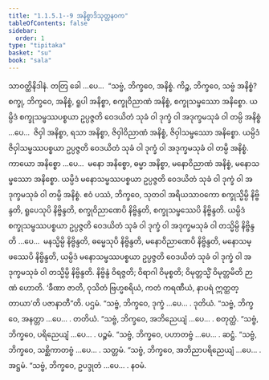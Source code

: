 ```yaml
---
title: "1.1.5.1--9 အနိစ္စာဒိသုတ္တနဝက"
tableOfContents: false
sidebar:
  order: 1
type: "tipitaka"
basket: "su"
book: "sala"
---
```



<DynamicBreadcrumb />

<Division number="43" book="sala">

<Paragraph number="138" book="sala">
သာဝတ္ထိနိဒါနံ. တတြ ခေါ …ပေ…  “သဗ္ဗံ, ဘိက္ခဝေ, အနိစ္စံ. ကိဉ္စ, ဘိက္ခဝေ, သဗ္ဗံ အနိစ္စံ? စက္ခု, ဘိက္ခဝေ, အနိစ္စံ, ရူပါ အနိစ္စာ, စက္ခုဝိညာဏံ အနိစ္စံ, စက္ခုသမ္ဖဿော အနိစ္စော. ယမ္ပိဒံ စက္ခုသမ္ဖဿပစ္စယာ ဥပ္ပဇ္ဇတိ ဝေဒယိတံ သုခံ ဝါ ဒုက္ခံ ဝါ အဒုက္ခမသုခံ ဝါ တမ္ပိ အနိစ္စံ …ပေ…  ဇိဝှါ အနိစ္စာ, ရသာ အနိစ္စာ, ဇိဝှါဝိညာဏံ အနိစ္စံ, ဇိဝှါသမ္ဖဿော အနိစ္စော. ယမ္ပိဒံ ဇိဝှါသမ္ဖဿပစ္စယာ ဥပ္ပဇ္ဇတိ ဝေဒယိတံ သုခံ ဝါ ဒုက္ခံ ဝါ အဒုက္ခမသုခံ ဝါ တမ္ပိ အနိစ္စံ. ကာယော အနိစ္စော …ပေ…  မနော အနိစ္စော, ဓမ္မာ အနိစ္စာ, မနောဝိညာဏံ အနိစ္စံ, မနောသမ္ဖဿော အနိစ္စော. ယမ္ပိဒံ မနောသမ္ဖဿပစ္စယာ ဥပ္ပဇ္ဇတိ ဝေဒယိတံ သုခံ ဝါ ဒုက္ခံ ဝါ အဒုက္ခမသုခံ ဝါ တမ္ပိ အနိစ္စံ. ဧဝံ ပဿံ, ဘိက္ခဝေ, သုတဝါ အရိယသာဝကော စက္ခုသ္မိမ္ပိ နိဗ္ဗိန္ဒတိ, ရူပေသုပိ နိဗ္ဗိန္ဒတိ, စက္ခုဝိညာဏေပိ နိဗ္ဗိန္ဒတိ, စက္ခုသမ္ဖဿေပိ နိဗ္ဗိန္ဒတိ. ယမ္ပိဒံ စက္ခုသမ္ဖဿပစ္စယာ ဥပ္ပဇ္ဇတိ ဝေဒယိတံ သုခံ ဝါ ဒုက္ခံ ဝါ အဒုက္ခမသုခံ ဝါ တသ္မိမ္ပိ နိဗ္ဗိန္ဒတိ …ပေ…  မနသ္မိမ္ပိ နိဗ္ဗိန္ဒတိ, ဓမ္မေသုပိ နိဗ္ဗိန္ဒတိ, မနောဝိညာဏေပိ နိဗ္ဗိန္ဒတိ, မနောသမ္ဖဿေပိ နိဗ္ဗိန္ဒတိ, ယမ္ပိဒံ မနောသမ္ဖဿပစ္စယာ ဥပ္ပဇ္ဇတိ ဝေဒယိတံ သုခံ ဝါ ဒုက္ခံ ဝါ အဒုက္ခမသုခံ ဝါ တသ္မိမ္ပိ နိဗ္ဗိန္ဒတိ. နိဗ္ဗိန္ဒံ ဝိရဇ္ဇတိ; ဝိရာဂါ ဝိမုစ္စတိ; ဝိမုတ္တသ္မိံ ဝိမုတ္တမိတိ ဉာဏံ ဟောတိ. ‘ခီဏာ ဇာတိ, ဝုသိတံ ဗြဟ္မစရိယံ, ကတံ ကရဏီယံ, နာပရံ ဣတ္ထတ္တာယာ’တိ ပဇာနာတီ”တိ.

</Paragraph>
</Division>

<Paragraph number="139" type="center" book="sala">
ပဌမံ.


</Paragraph>

<Division number="44" book="sala">

<Paragraph number="140" book="sala">
“သဗ္ဗံ, ဘိက္ခဝေ, ဒုက္ခံ …ပေ… .

</Paragraph>
</Division>

<Paragraph number="141" type="center" book="sala">
ဒုတိယံ.


</Paragraph>

<Division number="45" book="sala">

<Paragraph number="142" book="sala">
“သဗ္ဗံ, ဘိက္ခဝေ, အနတ္တာ …ပေ… .

</Paragraph>
</Division>

<Paragraph number="143" type="center" book="sala">
တတိယံ.


</Paragraph>

<Division number="46" book="sala">

<Paragraph number="144" book="sala">
“သဗ္ဗံ, ဘိက္ခဝေ, အဘိညေယျံ …ပေ… .

</Paragraph>
</Division>

<Paragraph number="145" type="center" book="sala">
စတုတ္ထံ.


</Paragraph>

<Division number="47" book="sala">

<Paragraph number="146" book="sala">
“သဗ္ဗံ, ဘိက္ခဝေ, ပရိညေယျံ …ပေ… .

</Paragraph>
</Division>

<Paragraph number="147" type="center" book="sala">
ပဉ္စမံ.


</Paragraph>

<Division number="48" book="sala">

<Paragraph number="148" book="sala">
“သဗ္ဗံ, ဘိက္ခဝေ, ပဟာတဗ္ဗံ …ပေ… .

</Paragraph>
</Division>

<Paragraph number="149" type="center" book="sala">
ဆဋ္ဌံ.


</Paragraph>

<Division number="49" book="sala">

<Paragraph number="150" book="sala">
“သဗ္ဗံ, ဘိက္ခဝေ, သစ္ဆိကာတဗ္ဗံ …ပေ… .

</Paragraph>
</Division>

<Paragraph number="151" type="center" book="sala">
သတ္တမံ.


</Paragraph>

<Division number="50" book="sala">

<Paragraph number="152" book="sala">
“သဗ္ဗံ, ဘိက္ခဝေ, အဘိညာပရိညေယျံ …ပေ… .

</Paragraph>
</Division>

<Paragraph number="153" type="center" book="sala">
အဋ္ဌမံ.


</Paragraph>

<Division number="51" book="sala">

<Paragraph number="154" book="sala">
“သဗ္ဗံ, ဘိက္ခဝေ, ဥပဒ္ဒုတံ …ပေ… .

</Paragraph>
</Division>

<Paragraph number="155" type="center" book="sala">
နဝမံ.
</Paragraph>